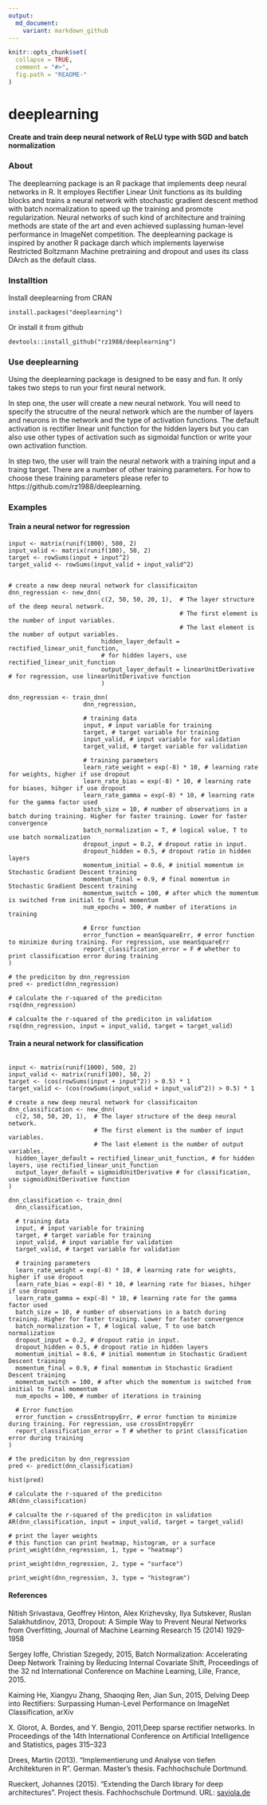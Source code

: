 ```yaml
---
output:
  md_document:
    variant: markdown_github
---
```


<!-- README.md is generated from README.Rmd. Please edit that file -->

```r
knitr::opts_chunk$set(
  collapse = TRUE,
  comment = "#>",
  fig.path = "README-"
)
```

deeplearning 
=====

#### Create and train deep neural network of ReLU type with SGD and batch normalization

### About
The deeplearning package is an R package that implements deep neural networks in R. It employes Rectifier Linear Unit functions as its building blocks and trains a neural network with stochastic gradient descent method with batch normalization to speed up the training and promote regularization. Neural networks of such kind of architecture and training methods are state of the art and even achieved suplassing human-level performance in ImageNet competition. The deeplearning package is inspired by another R package darch which implements layerwise Restricted Boltzmann Machine pretraining and dropout and uses its class DArch as the default class. 

### Installtion 

Install deeplearning from CRAN 
```
install.packages("deeplearning")
```

Or install it from github 
```
devtools::install_github("rz1988/deeplearning")

```

### Use deeplearning 

Using the deeplearning package is designed to be easy and fun. It only takes two steps to run your first neural network. 

In step one, the user will create a new neural network. You will need to specify the strucutre of the neural network which are the number of layers and neurons in the network and the type of activation functions. The default activation is rectifier linear unit function for the hidden layers but you can also use other types of activation such as sigmoidal function or write your own activation function.

In step two, the user will train the neural network with a training input and a traing target. There are a number of other training parameters. For how to choose these training parameters please refer to https://github.com/rz1988/deeplearning. 

### Examples 

#### Train a neural networ for regression 

```
input <- matrix(runif(1000), 500, 2)
input_valid <- matrix(runif(100), 50, 2)
target <- rowSums(input + input^2)
target_valid <- rowSums(input_valid + input_valid^2)


# create a new deep neural network for classificaiton
dnn_regression <- new_dnn(
                          c(2, 50, 50, 20, 1),  # The layer structure of the deep neural network.
                                                # The first element is the number of input variables.
                                                # The last element is the number of output variables.
                          hidden_layer_default = rectified_linear_unit_function, 
                          # for hidden layers, use rectified_linear_unit_function
                          output_layer_default = linearUnitDerivative # for regression, use linearUnitDerivative function
                          )

dnn_regression <- train_dnn(
                     dnn_regression,

                     # training data
                     input, # input variable for training
                     target, # target variable for training
                     input_valid, # input variable for validation
                     target_valid, # target variable for validation

                     # training parameters
                     learn_rate_weight = exp(-8) * 10, # learning rate for weights, higher if use dropout
                     learn_rate_bias = exp(-8) * 10, # learning rate for biases, hihger if use dropout
                     learn_rate_gamma = exp(-8) * 10, # learning rate for the gamma factor used
                     batch_size = 10, # number of observations in a batch during training. Higher for faster training. Lower for faster convergence
                     batch_normalization = T, # logical value, T to use batch normalization
                     dropout_input = 0.2, # dropout ratio in input.
                     dropout_hidden = 0.5, # dropout ratio in hidden layers
                     momentum_initial = 0.6, # initial momentum in Stochastic Gradient Descent training
                     momentum_final = 0.9, # final momentum in Stochastic Gradient Descent training
                     momentum_switch = 100, # after which the momentum is switched from initial to final momentum
                     num_epochs = 300, # number of iterations in training

                     # Error function
                     error_function = meanSquareErr, # error function to minimize during training. For regression, use meanSquareErr
                     report_classification_error = F # whether to print classification error during training
)

# the prediciton by dnn_regression
pred <- predict(dnn_regression)

# calculate the r-squared of the prediciton
rsq(dnn_regression)

# calcualte the r-squared of the prediciton in validation
rsq(dnn_regression, input = input_valid, target = target_valid)
```

#### Train a neural network for classification 

```

input <- matrix(runif(1000), 500, 2)
input_valid <- matrix(runif(100), 50, 2)
target <- (cos(rowSums(input + input^2)) > 0.5) * 1
target_valid <- (cos(rowSums(input_valid + input_valid^2)) > 0.5) * 1

# create a new deep neural network for classificaiton
dnn_classification <- new_dnn(
  c(2, 50, 50, 20, 1),  # The layer structure of the deep neural network.
                        # The first element is the number of input variables.
                        # The last element is the number of output variables.
  hidden_layer_default = rectified_linear_unit_function, # for hidden layers, use rectified_linear_unit_function
  output_layer_default = sigmoidUnitDerivative # for classification, use sigmoidUnitDerivative function
)

dnn_classification <- train_dnn(
  dnn_classification,

  # training data
  input, # input variable for training
  target, # target variable for training
  input_valid, # input variable for validation
  target_valid, # target variable for validation

  # training parameters
  learn_rate_weight = exp(-8) * 10, # learning rate for weights, higher if use dropout
  learn_rate_bias = exp(-8) * 10, # learning rate for biases, hihger if use dropout
  learn_rate_gamma = exp(-8) * 10, # learning rate for the gamma factor used
  batch_size = 10, # number of observations in a batch during training. Higher for faster training. Lower for faster convergence
  batch_normalization = T, # logical value, T to use batch normalization
  dropout_input = 0.2, # dropout ratio in input.
  dropout_hidden = 0.5, # dropout ratio in hidden layers
  momentum_initial = 0.6, # initial momentum in Stochastic Gradient Descent training
  momentum_final = 0.9, # final momentum in Stochastic Gradient Descent training
  momentum_switch = 100, # after which the momentum is switched from initial to final momentum
  num_epochs = 100, # number of iterations in training

  # Error function
  error_function = crossEntropyErr, # error function to minimize during training. For regression, use crossEntropyErr
  report_classification_error = T # whether to print classification error during training
)

# the prediciton by dnn_regression
pred <- predict(dnn_classification)

hist(pred)

# calculate the r-squared of the prediciton
AR(dnn_classification)

# calcualte the r-squared of the prediciton in validation
AR(dnn_classification, input = input_valid, target = target_valid)

# print the layer weights
# this function can print heatmap, histogram, or a surface
print_weight(dnn_regression, 1, type = "heatmap")

print_weight(dnn_regression, 2, type = "surface")

print_weight(dnn_regression, 3, type = "histogram")
```

#### References 
Nitish Srivastava, Geoffrey Hinton, Alex Krizhevsky, Ilya Sutskever, Ruslan Salakhutdinov, 2013, Dropout: A Simple Way to Prevent Neural Networks from Overfitting, Journal of Machine Learning Research 15 (2014) 1929-1958

Sergey Ioffe, Christian Szegedy, 2015, Batch Normalization: Accelerating Deep Network Training by Reducing Internal Covariate Shift, Proceedings of the 32 nd International Conference on Machine Learning, Lille, France, 2015.

Kaiming He, Xiangyu Zhang, Shaoqing Ren, Jian Sun, 2015, Delving Deep into Rectifiers: Surpassing Human-Level Performance on ImageNet Classification, arXiv

X. Glorot, A. Bordes, and Y. Bengio, 2011,Deep sparse rectifier networks. In Proceedings of the 14th International Conference on Artificial Intelligence and Statistics, pages 315–323


Drees, Martin (2013). "Implementierung und Analyse von tiefen Architekturen
in R". German. Master's thesis. Fachhochschule Dortmund.

Rueckert, Johannes (2015). "Extending the Darch library for deep
architectures". Project thesis. Fachhochschule Dortmund.
URL: [saviola.de](http://static.saviola.de/publications/rueckert_2015.pdf)


 
